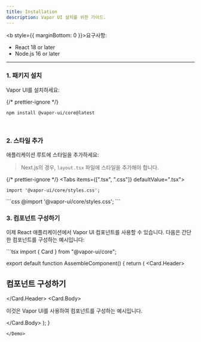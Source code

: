 ```yaml
---
title: Installation
description: Vapor UI 설치를 위한 가이드.
---
```


<b style={{ marginBottom: 0 }}>요구사항:</b>
<ul style={{ marginTop: 0 }}>
    <li>React 18 or later</li>
    <li>Node.js 16 or later</li>
</ul>

---

### 1. 패키지 설치

Vapor UI를 설치하세요:

{/* prettier-ignore */}
```package-install
npm install @vapor-ui/core@latest
```

<br />

### 2. 스타일 추가

애플리케이션 루트에 스타일을 추가하세요:

> Next.js의 경우, `layout.tsx` 파일에 스타일을 추가해야 합니다.

{/* prettier-ignore */}
<Tabs items={[".tsx", ".css"]} defaultValue=".tsx">
  <Tab value=".tsx">
  ```tsx
  import '@vapor-ui/core/styles.css'; 
  ```
  </Tab>
  <Tab value=".css">
  ```css
  @import '@vapor-ui/core/styles.css'; 
  ```
  </Tab>
</Tabs>

<br />

### 3. 컴포넌트 구성하기

이제 React 애플리케이션에서 Vapor UI 컴포넌트를 사용할 수 있습니다. 다음은 간단한 컴포넌트를 구성하는 예시입니다:

<Demo name="assemble-component">
```tsx
import { Card } from "@vapor-ui/core";

export default function AssembleComponent() {
  return (
    <Card>
      <Card.Header>
        <h2>컴포넌트 구성하기</h2>
      </Card.Header>
      <Card.Body>
        <p>이것은 Vapor UI를 사용하여 컴포넌트를 구성하는 예시입니다.</p>
      </Card.Body>
    </Card>
  );
}
```
</Demo>
